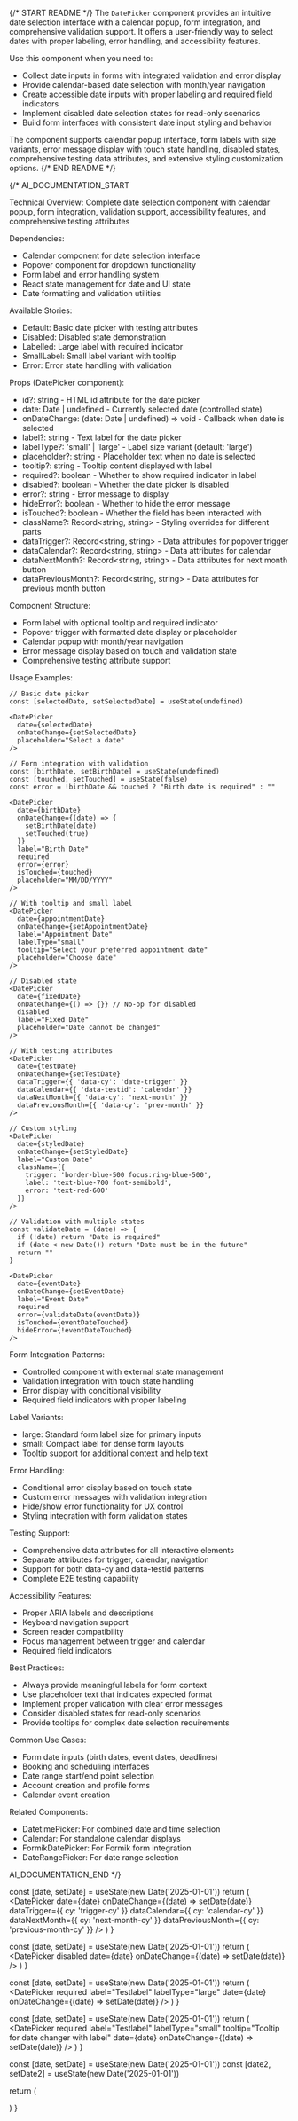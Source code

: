 
{/* START README */}
The `DatePicker` component provides an intuitive date selection interface with a calendar popup, form integration, and comprehensive validation support. It offers a user-friendly way to select dates with proper labeling, error handling, and accessibility features.

Use this component when you need to:
- Collect date inputs in forms with integrated validation and error display
- Provide calendar-based date selection with month/year navigation
- Create accessible date inputs with proper labeling and required field indicators
- Implement disabled date selection states for read-only scenarios
- Build form interfaces with consistent date input styling and behavior

The component supports calendar popup interface, form labels with size variants, error message display with touch state handling, disabled states, comprehensive testing data attributes, and extensive styling customization options.
{/* END README */}

{/*
AI_DOCUMENTATION_START

Technical Overview: Complete date selection component with calendar popup, form integration, validation support, accessibility features, and comprehensive testing attributes

Dependencies:
- Calendar component for date selection interface
- Popover component for dropdown functionality
- Form label and error handling system
- React state management for date and UI state
- Date formatting and validation utilities

Available Stories:
- Default: Basic date picker with testing attributes
- Disabled: Disabled state demonstration
- Labelled: Large label with required indicator
- SmallLabel: Small label variant with tooltip
- Error: Error state handling with validation

Props (DatePicker component):
- id?: string - HTML id attribute for the date picker
- date: Date | undefined - Currently selected date (controlled state)
- onDateChange: (date: Date | undefined) => void - Callback when date is selected
- label?: string - Text label for the date picker
- labelType?: 'small' | 'large' - Label size variant (default: 'large')
- placeholder?: string - Placeholder text when no date is selected
- tooltip?: string - Tooltip content displayed with label
- required?: boolean - Whether to show required indicator in label
- disabled?: boolean - Whether the date picker is disabled
- error?: string - Error message to display
- hideError?: boolean - Whether to hide the error message
- isTouched?: boolean - Whether the field has been interacted with
- className?: Record<string, string> - Styling overrides for different parts
- dataTrigger?: Record<string, string> - Data attributes for popover trigger
- dataCalendar?: Record<string, string> - Data attributes for calendar
- dataNextMonth?: Record<string, string> - Data attributes for next month button
- dataPreviousMonth?: Record<string, string> - Data attributes for previous month button

Component Structure:
- Form label with optional tooltip and required indicator
- Popover trigger with formatted date display or placeholder
- Calendar popup with month/year navigation
- Error message display based on touch and validation state
- Comprehensive testing attribute support

Usage Examples:
```tsx
// Basic date picker
const [selectedDate, setSelectedDate] = useState(undefined)

<DatePicker 
  date={selectedDate}
  onDateChange={setSelectedDate}
  placeholder="Select a date"
/>

// Form integration with validation
const [birthDate, setBirthDate] = useState(undefined)
const [touched, setTouched] = useState(false)
const error = !birthDate && touched ? "Birth date is required" : ""

<DatePicker 
  date={birthDate}
  onDateChange={(date) => {
    setBirthDate(date)
    setTouched(true)
  }}
  label="Birth Date"
  required
  error={error}
  isTouched={touched}
  placeholder="MM/DD/YYYY"
/>

// With tooltip and small label
<DatePicker 
  date={appointmentDate}
  onDateChange={setAppointmentDate}
  label="Appointment Date"
  labelType="small"
  tooltip="Select your preferred appointment date"
  placeholder="Choose date"
/>

// Disabled state
<DatePicker 
  date={fixedDate}
  onDateChange={() => {}} // No-op for disabled
  disabled
  label="Fixed Date"
  placeholder="Date cannot be changed"
/>

// With testing attributes
<DatePicker 
  date={testDate}
  onDateChange={setTestDate}
  dataTrigger={{ 'data-cy': 'date-trigger' }}
  dataCalendar={{ 'data-testid': 'calendar' }}
  dataNextMonth={{ 'data-cy': 'next-month' }}
  dataPreviousMonth={{ 'data-cy': 'prev-month' }}
/>

// Custom styling
<DatePicker 
  date={styledDate}
  onDateChange={setStyledDate}
  label="Custom Date"
  className={{
    trigger: 'border-blue-500 focus:ring-blue-500',
    label: 'text-blue-700 font-semibold',
    error: 'text-red-600'
  }}
/>

// Validation with multiple states
const validateDate = (date) => {
  if (!date) return "Date is required"
  if (date < new Date()) return "Date must be in the future"
  return ""
}

<DatePicker 
  date={eventDate}
  onDateChange={setEventDate}
  label="Event Date"
  required
  error={validateDate(eventDate)}
  isTouched={eventDateTouched}
  hideError={!eventDateTouched}
/>
```

Form Integration Patterns:
- Controlled component with external state management
- Validation integration with touch state handling
- Error display with conditional visibility
- Required field indicators with proper labeling

Label Variants:
- large: Standard form label size for primary inputs
- small: Compact label for dense form layouts
- Tooltip support for additional context and help text

Error Handling:
- Conditional error display based on touch state
- Custom error messages with validation integration
- Hide/show error functionality for UX control
- Styling integration with form validation states

Testing Support:
- Comprehensive data attributes for all interactive elements
- Separate attributes for trigger, calendar, navigation
- Support for both data-cy and data-testid patterns
- Complete E2E testing capability

Accessibility Features:
- Proper ARIA labels and descriptions
- Keyboard navigation support
- Screen reader compatibility
- Focus management between trigger and calendar
- Required field indicators

Best Practices:
- Always provide meaningful labels for form context
- Use placeholder text that indicates expected format
- Implement proper validation with clear error messages
- Consider disabled states for read-only scenarios
- Provide tooltips for complex date selection requirements

Common Use Cases:
- Form date inputs (birth dates, event dates, deadlines)
- Booking and scheduling interfaces
- Date range start/end point selection
- Account creation and profile forms
- Calendar event creation

Related Components:
- DatetimePicker: For combined date and time selection
- Calendar: For standalone calendar displays
- FormikDatePicker: For Formik form integration
- DateRangePicker: For date range selection

AI_DOCUMENTATION_END
*/}

  const [date, setDate] = useState(new Date('2025-01-01'))
  return (
    <DatePicker
      date={date}
      onDateChange={(date) => setDate(date)}
      dataTrigger={{ cy: 'trigger-cy' }}
      dataCalendar={{ cy: 'calendar-cy' }}
      dataNextMonth={{ cy: 'next-month-cy' }}
      dataPreviousMonth={{ cy: 'previous-month-cy' }}
    />
  )
}

  const [date, setDate] = useState(new Date('2025-01-01'))
  return (
    <DatePicker disabled date={date} onDateChange={(date) => setDate(date)} />
  )
}

  const [date, setDate] = useState(new Date('2025-01-01'))
  return (
    <DatePicker
      required
      label="Testlabel"
      labelType="large"
      date={date}
      onDateChange={(date) => setDate(date)}
    />
  )
}

  const [date, setDate] = useState(new Date('2025-01-01'))
  return (
    <DatePicker
      required
      label="Testlabel"
      labelType="small"
      tooltip="Tooltip for date changer with label"
      date={date}
      onDateChange={(date) => setDate(date)}
    />
  )
}

  const [date, setDate] = useState(new Date('2025-01-01'))
  const [date2, setDate2] = useState(new Date('2025-01-01'))

return (

<div className="flex flex-col gap-4">
  <DatePicker
    required
    isTouched
    date={date}
    onDateChange={setDate}
    label="Testlabel"
    labelType="small"
    tooltip="Tooltip for date changer with label"
    error="This is an error"
  />
  <DatePicker
    required
    isTouched
    date={date2}
    onDateChange={setDate2}
    label="Testlabel"
    labelType="large"
    tooltip="Tooltip for date changer with label"
    error="This is an error"
  />
</div>
) }
